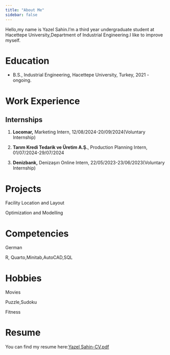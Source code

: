 ```yaml
---
title: "About Me"
sidebar: false 
---
```


Hello,my name is Yazel Sahin.I'm a third year undergraduate student at Hacettepe University,Department of Industrial Engineering.I like to improve myself.

# Education

-   B.S., Industrial Engineering, Hacettepe University, Turkey, 2021 - ongoing.

# Work Experience

## Internships

1.  **Locomar,** Marketing Intern, 12/08/2024-20/09/2024(Voluntary Internship)

2.  **Tarım Kredi Tedarik ve Üretim A.Ş.**, Production Planning Intern, 01/07/2024-29/07/2024

3.  **Denizbank,** Denizaşırı Online Intern, 22/05/2023-23/06/2023(Voluntary Internship)

# Projects

Facility Location and Layout

Optimization and Modelling

# Competencies

German

R, Quarto,Minitab,AutoCAD,SQL

# Hobbies

Movies

Puzzle,Sudoku

Fitness

# Resume

You can find my resume here:[Yazel Şahin-CV.pdf](https://drive.google.com/file/d/1ma_9SI_H6kb3AZ8HbsR7cRK9kVkHHe-C/view?usp=sharing)
